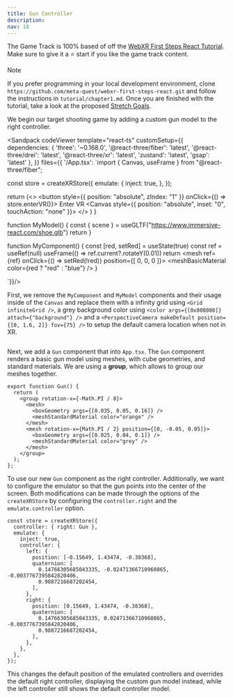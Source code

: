 ```yaml
---
title: Gun Controller
description: 
nav: 18
---
```


The Game Track is 100% based of off the [WebXR First Steps React Tutorial](https://github.com/meta-quest/webxr-first-steps-react/tree/main). Make sure to give it a ⭐️ start if you like the game track content.

> [!NOTE]
> If you prefer programming in your local development environment, clone `https://github.com/meta-quest/webxr-first-steps-react.git` and follow the instructions in `tutorial/chapter1.md`.
> Once you are finished with the tutorial, take a look at the proposed [Stretch Goals](./24-stretch-goals.mdx).

We begin our target shooting game by adding a custom gun model to the right controller.

<Sandpack codeViewer
  template="react-ts"
  customSetup={{
    dependencies: {
      'three': '~0.168.0',
      '@react-three/fiber': 'latest',
      '@react-three/drei': 'latest',
      '@react-three/xr': 'latest',
      'zustand': 'latest',
      'gsap': 'latest'
    },
  }}
  files={{
    '/App.tsx': `import { Canvas, useFrame } from "@react-three/fiber";

const store = createXRStore({
  emulate: {
    inject: true,
  },
});


  return (<>
    <button style={{ position: "absolute", zIndex: "1" }} onClick={() => store.enterVR()}>
        Enter VR
    </button>
    <Canvas style={{ position: "absolute", inset: "0", touchAction: "none" }}>
      <XR store={store}>
        <Environment preset="warehouse" />
        <MyComponent />
        <MyModel />
      </XR>
    </Canvas>
    </>
  )
}

function MyModel() {
    const { scene } = useGLTF("https://www.immersive-react.com/shoe.glb")
    return <primitive object={scene} />
}

function MyComponent() {
    const [red, setRed] = useState(true)
    const ref = useRef<Mesh>(null)
    useFrame(() => ref.current?.rotateY(0.01)) 
    return <mesh ref={ref} onClick={() => setRed(!red)} position={[ 0, 0, 0 ]}>
        <boxGeometry/>
        <meshBasicMaterial color={red ? "red" : "blue"} />
    </mesh>
}

`}}/>

First, we remove the `MyComponent` and `MyModel` components and their usage inside of the `Canvas` and replace them with a infinity grid using `<Grid infiniteGrid />`, a grey background color using `<color args={[0x808080]} attach={"background"} />` and a  `<PerspectiveCamera makeDefault position={[0, 1.6, 2]} fov={75} />` to setup the default camera location when not in XR.

```tsx

```


Next, we add a `Gun` component that into `App.tsx`. The `Gun` component renders a basic gun model using meshes, with cube geometries, and standard materials. We are using a **group**, which allows to group our meshes together.

```tsx
export function Gun() {
  return (
    <group rotation-x={-Math.PI / 8}>
      <mesh>
        <boxGeometry args={[0.035, 0.05, 0.16]} />
        <meshStandardMaterial color="orange" />
      </mesh>
      <mesh rotation-x={Math.PI / 2} position={[0, -0.05, 0.05]}>
        <boxGeometry args={[0.025, 0.04, 0.1]} />
        <meshStandardMaterial color="grey" />
      </mesh>
    </group>
  );
};
```

To use our new `Gun` component as the right controller. Additionally, we want to configure the emulator so that the gun points into the center of the screen. Both modifications can be made through the options of the `createXRStore` by configuring the `controller.right` and the `emulate.controller` option.

```tsx
const store = createXRStore({
  controller: { right: Gun },
  emulate: {
    inject: true,
    controller: {
      left: {
        position: [-0.15649, 1.43474, -0.38368],
        quaternion: [
          0.14766305685043335, -0.02471366710960865, -0.0037767395842820406,
          0.9887216687202454,
        ],
      },
      right: {
        position: [0.15649, 1.43474, -0.38368],
        quaternion: [
          0.14766305685043335, 0.02471366710960865, -0.0037767395842820406,
          0.9887216687202454,
        ],
      },
    },
  },
});
```

This changes the default position of the emulated controllers and overrides the default right controller, displaying the custom gun model instead, while the left controller still shows the default controller model.
